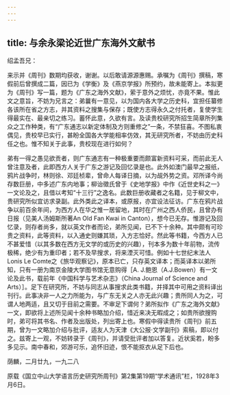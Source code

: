 ```yaml
---
---
---
```

title: 与余永梁论近世广东海外文献书
---




绍孟吾兄：

来示并《周刊》数期均获收，谢谢。以后敢请源源惠赐。承嘱为《周刊》撰稿，寒假前后曾撰成二篇，因已为《学衡》及《燕京学报》所预约，故未能寄上。本拟更为《周刊》写一篇，题为《广东之海外文献》，萦于意外之烦忧，亦竟不果。惟此文之意旨，不妨为兄言之：弟曩有一意见，以为国内各大学之历史科，宜担任纂修各该所在省之方志，并其资料之搜集与保存；既使方志得永久之付托者，复使学生得最实在、最亲切之练习。蓄怀此意，久欲有言。及读贵校研究所招生简章所列集众之工作种类，有“广东通志以新定体制及方则重修之”一条，不禁狂喜。不图私衷偶见，贵校早已实行，甚盼全国各大学能相率仿效，其无研究所者，不妨由历史科任之也。惟不知关于此事，贵校现在进行如何？

弟有一得之愚见欲贡者，则广东通志有一种极重要而颇富新资料可采，而前此无人曾注意及者，此即西方人关于广东之游记及回忆录是也。此外如澳门最早之报纸，鸦片战争时，林则徐、邓廷桢辈，曾命人每译日摘，以为觇外势之资。邓所译今尚存数巨册，中多述广东内地事；柳诒徵氏曾于《史地学报》中作《近世史料之一》一文论及之，且借以考知“十三行”之逸名。此数巨册收藏者之名籍，见于柳文中，贵研究所似宜访求录副。此外类此之译本，或原报，亦宜设法征访。广东在鸦片战争以前百余年间，为西方人在华之惟一居留地，其时在广州之西人侨民，且曾办有日报（见美人汤姆斯所著An Old Fan Kwai in Canton），想今已无存。惟游记及回忆录，则存者尚多，就以英文作者而论，弟所见闻，已不下十余种。其中颇有可珍贵之资料，此等资料，以入通史则嫌其琐，入方志恰好。然此等书籍，今西方人已不甚爱惜（以其多数在西方无文学的或历史的兴趣），刊本多为数十年前物，流传极稀，绝少有为重印者；若不及早搜求，将来湮灭可惜。例如十七世纪末法人Lonis Le Comte之《旅华观察记》，原本已亡，只存英文译本；而英译本以弟所知，只有一册为南京金陵大学图书馆无意购得［A. J.鲍恩（A.J.Bowen）有一文论及此书，载前年《中国科学与艺术杂志》（China Journal of Science and Arts）］。足下在研究所，不妨与同志从事搜求此类书籍，并择其中可用之资料译出刊行。此事决非一人之力所能为，与广东无关之人亦无此兴趣；贵所同人为之，可谓人地两适，且又切于目前之需要。不审足下谓何？弟所拟作《广东之海外文献》一文，即欲将上述所见闻十余种书略加介绍，惜近来决无暇成之；如贵所欲搜购时，弟可将其书名、作者及出版处，列出寄上也。寒假中得读贵所《周刊》前五期，曾为一文略加介绍与批评，适友人为天津《大公报·文学副刊》索稿，即以付之。兹寄上一观，不妨转录于《周刊》，并请受批评者加以答复。近状奚若，盼多多见示。南中春和，郊游可乐，追怀旧迹，恨不能抠衣从足下后也。

荫麟，二月廿九，一九二八





原载《国立中山大学语言历史研究所周刊》第2集第19期“学术通讯”栏，1928年3月6日。